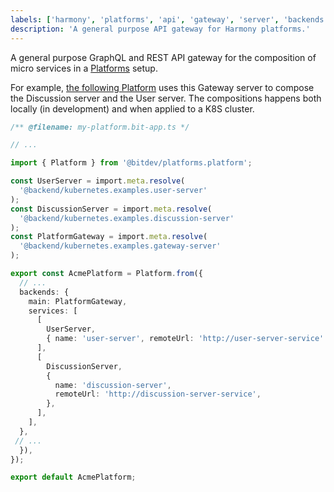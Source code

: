 ```yaml
---
labels: ['harmony', 'platforms', 'api', 'gateway', 'server', 'backends']
description: 'A general purpose API gateway for Harmony platforms.'
---
```


A general purpose GraphQL and REST API gateway for the composition of micro services in a [Platforms](https://bit.dev/docs/composable-platforms/#service-oriented-platforms) setup.

For example, [the following Platform](https://bit.cloud/backend/kubernetes/examples/platform) uses this Gateway server to compose the Discussion server and the User server. The compositions happens both locally (in development) and when applied to a K8S cluster.

```ts
/** @filename: my-platform.bit-app.ts */

// ...

import { Platform } from '@bitdev/platforms.platform';

const UserServer = import.meta.resolve(
  '@backend/kubernetes.examples.user-server'
);
const DiscussionServer = import.meta.resolve(
  '@backend/kubernetes.examples.discussion-server'
);
const PlatformGateway = import.meta.resolve(
  '@backend/kubernetes.examples.gateway-server'
);

export const AcmePlatform = Platform.from({
  // ...
  backends: {
    main: PlatformGateway,
    services: [
      [
        UserServer,
        { name: 'user-server', remoteUrl: 'http://user-server-service' },
      ],
      [
        DiscussionServer,
        {
          name: 'discussion-server',
          remoteUrl: 'http://discussion-server-service',
        },
      ],
    ],
  },
 // ...
  }),
});

export default AcmePlatform;
```

